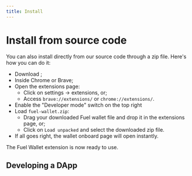 ```yaml
---
title: Install
---
```


<InstallSection />

# Install from source code

You can also install directly from our source code through a zip file. Here's how you can do it:

- Download <DownloadWalletZip />;
- Inside Chrome or Brave;
- Open the extensions page:
  - Click on settings -> extensions, or;
  - Access `brave://extensions/` or `chrome://extensions/`.
- Enable the "Developer mode" switch on the top right
- Load `fuel-wallet.zip`:
  - Drag your downloaded Fuel wallet file and drop it in the extensions page, or;
  - Click on `Load unpacked` and select the downloaded zip file.
- If all goes right, the wallet onboard page will open instantly.

The Fuel Wallet extension is now ready to use.

<WalletVersions />

## Developing a DApp

<SDKSection />